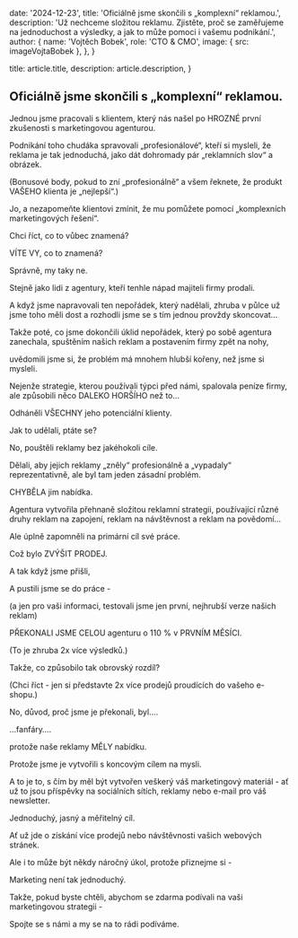 
  date: '2024-12-23',
  title: 'Oficiálně jsme skončili s „komplexní“ reklamou.',
  description:
    'Už nechceme složitou reklamu. Zjistěte, proč se zaměřujeme na jednoduchost a výsledky, a jak to může pomoci i vašemu podnikání.',
  author: {
    name: 'Vojtěch Bobek',
    role: 'CTO & CMO',
    image: { src: imageVojtaBobek },
  },
}

  title: article.title,
  description: article.description,
}

## Oficiálně jsme skončili s „komplexní“ reklamou.

Jednou jsme pracovali s klientem, který nás našel po HROZNÉ první zkušenosti s marketingovou agenturou.

Podnikání toho chudáka spravovali „profesionálové“, kteří si mysleli, že reklama je tak jednoduchá, jako dát dohromady pár „reklamních slov“ a obrázek.

(Bonusové body, pokud to zní „profesionálně“ a všem řeknete, že produkt VAŠEHO klienta je „nejlepší“.)

Jo, a nezapomeňte klientovi zmínit, že mu pomůžete pomocí „komplexních marketingových řešení“.

Chci říct, co to vůbec znamená?

VÍTE VY, co to znamená?

Správně, my taky ne.

Stejně jako lidi z agentury, kteří tenhle nápad majiteli firmy prodali.

A když jsme napravovali ten nepořádek, který nadělali, zhruba v půlce už jsme toho měli dost a rozhodli jsme se s tím jednou provždy skoncovat…

Takže poté, co jsme dokončili úklid nepořádek, který po sobě agentura zanechala, spuštěním našich reklam a postavením firmy zpět na nohy,

uvědomili jsme si, že problém má mnohem hlubší kořeny, než jsme si mysleli.

Nejenže strategie, kterou používali týpci před námi, spalovala peníze firmy, ale způsobili něco DALEKO HORŠÍHO než to…

Odháněli VŠECHNY jeho potenciální klienty.

Jak to udělali, ptáte se?

No, pouštěli reklamy bez jakéhokoli cíle.

Dělali, aby jejich reklamy „zněly“ profesionálně a „vypadaly“ reprezentativně, ale byl tam jeden zásadní problém.

CHYBĚLA jim nabídka.

Agentura vytvořila přehnaně složitou reklamní strategii, používající různé druhy reklam na zapojení, reklam na návštěvnost a reklam na povědomí…

Ale úplně zapomněli na primární cíl své práce.

Což bylo ZVÝŠIT PRODEJ.

A tak když jsme přišli,

A pustili jsme se do práce -

(a jen pro vaši informaci, testovali jsme jen první, nejhrubší verze našich reklam)

PŘEKONALI JSME CELOU agenturu o 110 % v PRVNÍM MĚSÍCI.

(To je zhruba 2x více výsledků.)

Takže, co způsobilo tak obrovský rozdíl?

(Chci říct - jen si představte 2x více prodejů proudících do vašeho e-shopu.)

No, důvod, proč jsme je překonali, byl….

…fanfáry….

protože naše reklamy MĚLY nabídku.

Protože jsme je vytvořili s koncovým cílem na mysli.

A to je to, s čím by měl být vytvořen veškerý váš marketingový materiál - ať už to jsou příspěvky na sociálních sítích, reklamy nebo e-mail pro váš newsletter.

Jednoduchý, jasný a měřitelný cíl.

Ať už jde o získání více prodejů nebo návštěvnosti vašich webových stránek.

Ale i to může být někdy náročný úkol, protože přiznejme si -

Marketing není tak jednoduchý.

Takže, pokud byste chtěli, abychom se zdarma podívali na vaši marketingovou strategii -

Spojte se s námi a my se na to rádi podíváme.
